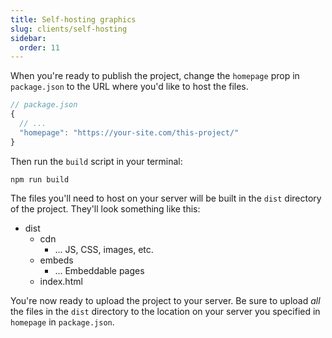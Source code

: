 ```yaml
---
title: Self-hosting graphics
slug: clients/self-hosting
sidebar:
  order: 11
---
```



When you're ready to publish the project, change the `homepage` prop in `package.json` to the URL where you'd like to host the files.

```javascript
// package.json
{
  // ...
  "homepage": "https://your-site.com/this-project/"
}
```

Then run the `build` script in your terminal:

```console
npm run build
```

The files you'll need to host on your server will be built in the `dist` directory of the project. They'll look something like this:

<FileTree>

- dist
  - cdn
    - ... JS, CSS, images, etc.
  - embeds
    - ... Embeddable pages
  - index.html
  

</FileTree>

You're now ready to upload the project to your server. Be sure to upload _all_ the files in the `dist` directory to the location on your server you specified in `homepage` in `package.json`.

